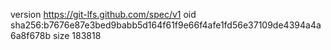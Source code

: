 version https://git-lfs.github.com/spec/v1
oid sha256:b7676e87e3bed9babb5d164f61f9e66f4afe1fd56e37109de4394a4a6a8f678b
size 183818
